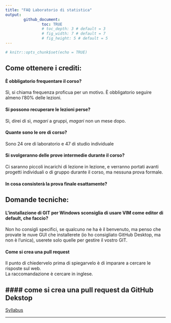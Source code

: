 ```yaml
---
title: "FAQ Laboratorio di statistica"
output: 
        github_document:
                toc: TRUE
                # toc_depth: 3 # default = 3
                # fig_width: 7 # default = 7
                # fig_height: 5 # default = 5
---
```


```r
# knitr::opts_chunk$set(echo = TRUE)
```

## Come ottenere i crediti:

#### È obbligatorio frequentare il corso?

Sì, si chiama frequenza proficua per un motivo. È obbligatorio seguire almeno l'80% delle lezioni.

#### Si possono recuperare le lezioni perse?

Sì, direi di sì, *magari* a gruppi, *magari* non un mese dopo.

#### Quante sono le ore di corso?

Sono 24 ore di laboratorio e 47 di studio individuale

#### Si svolgeranno delle prove intermedie durante il corso?

Ci saranno piccoli incarichi di lezione in lezione, e verranno portati avanti progetti individuali o di gruppo durante il corso, ma nessuna prova formale.

#### In cosa consisterà la prova finale esattamente?


## Domande tecniche:

#### L'installazione di GIT per Windows sconsiglia di usare VIM come editor di default, che faccio?

Non ho consigli specifici, se qualcuno ne ha è il benvenuto, ma penso che provate le nuve GUI che installerete (io ho consigliato GitHub Desktop, ma non è l'unica), userete solo quelle per gestire il vostro GIT.

#### Come si crea una **pull request**

Il punto di chiedervelo prima di spiegarvelo è di imparare a cercare le risposte sul web.  
La raccomandazione è cercare in inglese.

#### come si crea una pull request da GitHub Dekstop
---

<div align="center">
[Syllabus](../README.md)
</div>
---


